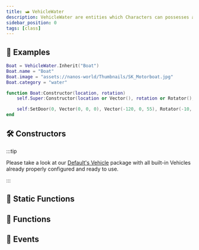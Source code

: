 ```yaml
---
title: 🛥️ VehicleWater
description: VehicleWater are entities which Characters can possesses and drive over the water with dynamic physics.
sidebar_position: 0
tags: [class]
---
```


<HeaderDeclaration type="Class" name="VehicleWater" image="/img/docs/vehicle-water.webp" />


## 🎒 Examples

```lua title="Server/Index.lua" showLineNumbers
Boat = VehicleWater.Inherit("Boat")
Boat.name = "Boat"
Boat.image = "assets://nanos-world/Thumbnails/SK_Motorboat.jpg"
Boat.category = "water"

function Boat:Constructor(location, rotation)
	self.Super:Constructor(location or Vector(), rotation or Rotator(), "nanos-world::SK_Motorboat")

	self:SetDoor(0, Vector(0, 0, 0), Vector(-120, 0, 55), Rotator(-10, 0, 0), 200, -100)
end
```

<ExamplesDeclaration type="Class" name="VehicleWater" />


## 🛠 Constructors

<ConstructorDeclaration type="Class" name="VehicleWater" />

:::tip

Please take a look at our [Default's Vehicle](https://github.com/nanos-world/nanos-world-vehicles) package with all built-in Vehicles already properly configured and ready to use.

:::


## 🗿 Static Functions

<StaticFunctionsDeclaration type="Class" name="VehicleWater" />


## 🦠 Functions

<FunctionsDeclaration type="Class" name="VehicleWater" />


## 🚀 Events

<EventsDeclaration type="Class" name="VehicleWater" />
